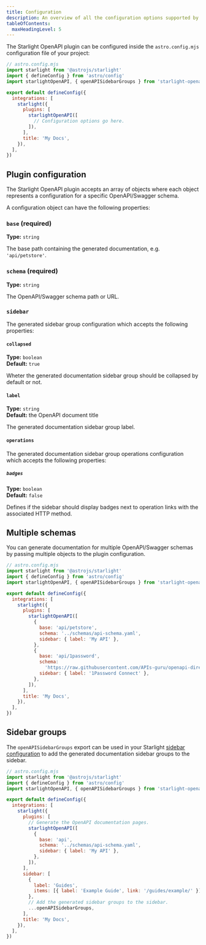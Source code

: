 ```yaml
---
title: Configuration
description: An overview of all the configuration options supported by the Starlight OpenAPI plugin.
tableOfContents:
  maxHeadingLevel: 5
---
```


The Starlight OpenAPI plugin can be configured inside the `astro.config.mjs` configuration file of your project:

```js {11}
// astro.config.mjs
import starlight from '@astrojs/starlight'
import { defineConfig } from 'astro/config'
import starlightOpenAPI, { openAPISidebarGroups } from 'starlight-openapi'

export default defineConfig({
  integrations: [
    starlight({
      plugins: [
        starlightOpenAPI([
          // Configuration options go here.
        ]),
      ],
      title: 'My Docs',
    }),
  ],
})
```

## Plugin configuration

The Starlight OpenAPI plugin accepts an array of objects where each object represents a configuration for a specific OpenAPI/Swagger schema.

A configuration object can have the following properties:

### `base` (required)

**Type:** `string`

The base path containing the generated documentation, e.g. `'api/petstore'`.

### `schema` (required)

**Type:** `string`

The OpenAPI/Swagger schema path or URL.

### `sidebar`

The generated sidebar group configuration which accepts the following properties:

#### `collapsed`

**Type:** `boolean`  
**Default:** `true`

Wheter the generated documentation sidebar group should be collapsed by default or not.

#### `label`

**Type:** `string`  
**Default:** the OpenAPI document title

The generated documentation sidebar group label.

#### `operations`

The generated documentation sidebar group operations configuration which accepts the following properties:

##### `badges`

**Type:** `boolean`  
**Default:** `false`

Defines if the sidebar should display badges next to operation links with the associated HTTP method.

## Multiple schemas

You can generate documentation for multiple OpenAPI/Swagger schemas by passing multiple objects to the plugin configuration.

```js {11-21}
// astro.config.mjs
import starlight from '@astrojs/starlight'
import { defineConfig } from 'astro/config'
import starlightOpenAPI, { openAPISidebarGroups } from 'starlight-openapi'

export default defineConfig({
  integrations: [
    starlight({
      plugins: [
        starlightOpenAPI([
          {
            base: 'api/petstore',
            schema: '../schemas/api-schema.yaml',
            sidebar: { label: 'My API' },
          },
          {
            base: 'api/1password',
            schema:
              'https://raw.githubusercontent.com/APIs-guru/openapi-directory/gh-pages/v2/specs/1password.local/connect/1.5.7/openapi.yaml',
            sidebar: { label: '1Password Connect' },
          },
        ]),
      ],
      title: 'My Docs',
    }),
  ],
})
```

## Sidebar groups

The `openAPISidebarGroups` export can be used in your Starlight [sidebar configuration](https://starlight.astro.build/reference/configuration/#sidebar) to add the generated documentation sidebar groups to the sidebar.

```js {24-25} "{ openAPISidebarGroups }"
// astro.config.mjs
import starlight from '@astrojs/starlight'
import { defineConfig } from 'astro/config'
import starlightOpenAPI, { openAPISidebarGroups } from 'starlight-openapi'

export default defineConfig({
  integrations: [
    starlight({
      plugins: [
        // Generate the OpenAPI documentation pages.
        starlightOpenAPI([
          {
            base: 'api',
            schema: '../schemas/api-schema.yaml',
            sidebar: { label: 'My API' },
          },
        ]),
      ],
      sidebar: [
        {
          label: 'Guides',
          items: [{ label: 'Example Guide', link: '/guides/example/' }],
        },
        // Add the generated sidebar groups to the sidebar.
        ...openAPISidebarGroups,
      ],
      title: 'My Docs',
    }),
  ],
})
```
